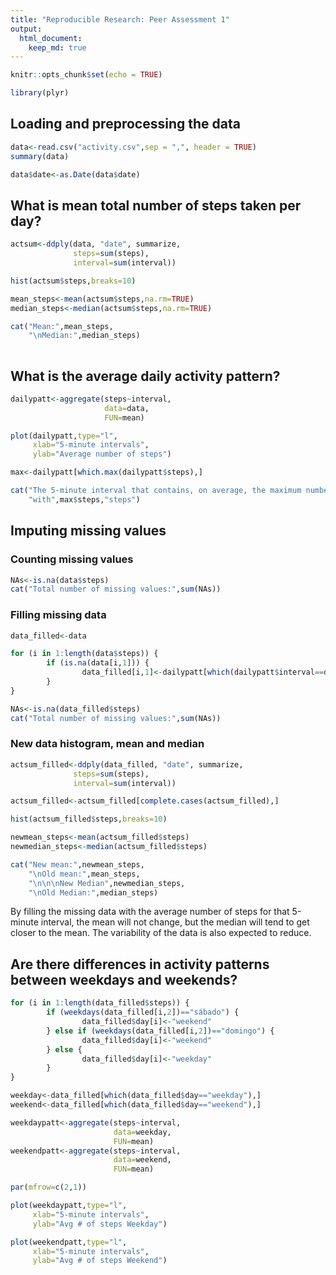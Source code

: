 ---
title: "Reproducible Research: Peer Assessment 1"
output: 
  html_document:
    keep_md: true
---

```{r setup, include=FALSE}
knitr::opts_chunk$set(echo = TRUE)
```

```{r libraries}
library(plyr)
```


## Loading and preprocessing the data

```{r reading data}
data<-read.csv("activity.csv",sep = ",", header = TRUE)
summary(data)

data$date<-as.Date(data$date)

```

## What is mean total number of steps taken per day?

```{r meantotal}
actsum<-ddply(data, "date", summarize, 
              steps=sum(steps),
              interval=sum(interval))

hist(actsum$steps,breaks=10)

mean_steps<-mean(actsum$steps,na.rm=TRUE)
median_steps<-median(actsum$steps,na.rm=TRUE)

cat("Mean:",mean_steps,
    "\nMedian:",median_steps)
        
```


## What is the average daily activity pattern?

```{r avgpatter}
dailypatt<-aggregate(steps~interval,
                     data=data,
                     FUN=mean)

plot(dailypatt,type="l",
     xlab="5-minute intervals",
     ylab="Average number of steps")

max<-dailypatt[which.max(dailypatt$steps),]

cat("The 5-minute interval that contains, on average, the maximum number of steps is", max$interval,
    "with",max$steps,"steps")

```


## Imputing missing values

### Counting missing values

```{r missing values}
NAs<-is.na(data$steps)
cat("Total number of missing values:",sum(NAs))
```

### Filling missing data

```{r filling data}

data_filled<-data

for (i in 1:length(data$steps)) {
        if (is.na(data[i,1])) {
                data_filled[i,1]<-dailypatt[which(dailypatt$interval==data[i,3]),2]
        }
}

NAs<-is.na(data_filled$steps)
cat("Total number of missing values:",sum(NAs))

```

### New data histogram, mean and median

```{r newdata}


actsum_filled<-ddply(data_filled, "date", summarize, 
              steps=sum(steps),
              interval=sum(interval))

actsum_filled<-actsum_filled[complete.cases(actsum_filled),]

hist(actsum_filled$steps,breaks=10)

newmean_steps<-mean(actsum_filled$steps)
newmedian_steps<-median(actsum_filled$steps)

cat("New mean:",newmean_steps,
    "\nOld mean:",mean_steps,
    "\n\n\nNew Median",newmedian_steps,
    "\nOld Median:",median_steps)

```


By filling the missing data with the average number of steps for that 5-minute interval, the mean will not change, but the median will tend to get closer to the mean. The variability of the data is also expected to reduce.


## Are there differences in activity patterns between weekdays and weekends?

```{r weekday factor}

for (i in 1:length(data_filled$steps)) {
        if (weekdays(data_filled[i,2])=="sábado") {
                data_filled$day[i]<-"weekend"
        } else if (weekdays(data_filled[i,2])=="domingo") {
                data_filled$day[i]<-"weekend" 
        } else {
                data_filled$day[i]<-"weekday"
        }
}

```

```{r plot}

weekday<-data_filled[which(data_filled$day=="weekday"),]
weekend<-data_filled[which(data_filled$day=="weekend"),]

weekdaypatt<-aggregate(steps~interval,
                       data=weekday,
                       FUN=mean)
weekendpatt<-aggregate(steps~interval,
                       data=weekend,
                       FUN=mean)

par(mfrow=c(2,1))

plot(weekdaypatt,type="l",
     xlab="5-minute intervals",
     ylab="Avg # of steps Weekday")

plot(weekendpatt,type="l",
     xlab="5-minute intervals",
     ylab="Avg # of steps Weekend")

```
